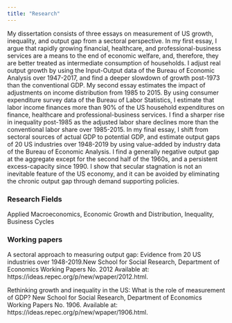 ```yaml
---
title: "Research"
---
```


My dissertation consists of three essays on measurement of US growth, inequality, and output gap from a sectoral perspective. In my first essay, I argue that rapidly growing financial, healthcare, and professional-business services are a means to the end of economic welfare, and, therefore, they are better treated as intermediate consumption of households. I adjust real output growth by using the Input-Output data of the Bureau of Economic Analysis over 1947-2017, and find a deeper slowdown of growth post-1973 than the conventional GDP. My second essay estimates the impact of adjustments on income distribution from 1985 to 2015. By using consumer expenditure survey data of the Bureau of Labor Statistics, I estimate that labor income finances more than 90% of the US household expenditures on finance, healthcare and professional-business services. I find a sharper rise in inequality post-1985 as the adjusted labor share declines more than the conventional labor share over 1985-2015. In my final essay, I shift from sectoral sources of actual GDP to potential GDP, and estimate output gaps of 20 US industries over 1948-2019 by using value-added by industry data of the Bureau of Economic Analysis. I find a generally negative output gap at the aggregate except for the second half of the 1960s, and a persistent excess-capacity since 1990. I show that secular stagnation is not an inevitable feature of the US economy, and it can be avoided by eliminating the chronic output gap through demand supporting policies.

### Research Fields

Applied Macroeconomics, Economic Growth and Distribution, Inequality, Business Cycles

### Working papers 

A sectoral approach to measuring output gap: Evidence from 20 US industries over 1948-2019.New School for Social Research, Department  of  Economics Working  Papers No. 2012 Available  at: https://ideas.repec.org/p/new/wpaper/2012.html.

Rethinking growth and inequality in the US: What is the role of measurement of GDP? New School for Social Research, Department  of  Economics Working  Papers No. 1906. Available  at: https://ideas.repec.org/p/new/wpaper/1906.html.
